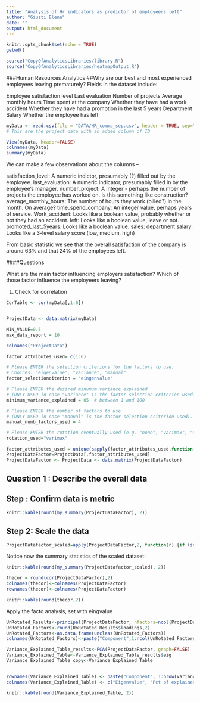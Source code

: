 ```yaml
---
title: "Analysis of Hr indicators as predictor of employeers left"
author: "Giusti Elena"
date: ""
output: html_document
---
```


```r
knitr::opts_chunk$set(echo = TRUE)
getwd()

source("CopyOfAnalyticsLibraries/library.R")
source("CopyOfAnalyticsLibraries/heatmapOutput.R")

```

###Human Resources Analytics
##Why are our best and most experienced employees leaving prematurely?
 Fields in the dataset include:

Employee satisfaction level
Last evaluation
Number of projects
Average monthly hours
Time spent at the company
Whether they have had a work accident
Whether they have had a promotion in the last 5 years
Department
Salary
Whether the employee has left

```r

myData <- read.csv(file = "DATA/HR_comma_sep.csv", header = TRUE, sep=",")
# This are the project data with an added column of ID

View(myData, header=FALSE)
colnames(myData)
summary(myData)

```
We can make a few observations about the columns –

satisfaction_level: A numeric indictor, presumably (?) filled out by the employee.
last_evaluation: A numeric indicator, presumably filled in by the employee’s manager.
number_project: A integer - perhaps the number of projects the employee has worked on. Is this something like construction?
average_monthly_hours: The number of hours they work (billed?) in the month. On average?
time_spend_company: An integer value, perhaps years of service.
Work_accident: Looks like a boolean value, probably whether or not they had an accident.
left: Looks like a boolean value, leave or not.
promoted_last_5years: Looks like a boolean value.
sales: department
salary: Looks like a 3-level salary score (low, medium, high)

From basic statistic we see that the overall satisfaction of the company is around 
63% and that 24% of the employees left.


####Questions

What are the main factor influencing employers satisfaction?
Which of those factor influence the employeers leaving?


1. Check for correlation

```r
CorTable <- cor(myData[,1:6])


ProjectData <- data.matrix(myData)

MIN_VALUE=0.5
max_data_report = 10

colnames("ProjectData")

factor_attributes_used= c(1:6)

# Please ENTER the selection criterions for the factors to use. 
# Choices: "eigenvalue", "variance", "manual"
factor_selectionciterion = "eingenvalue"

# Please ENTER the desired minumum variance explained 
# (ONLY USED in case "variance" is the factor selection criterion used). 
minimum_variance_explained = 65  # between 1 and 100

# Please ENTER the number of factors to use 
# (ONLY USED in case "manual" is the factor selection criterion used).
manual_numb_factors_used = 4

# Please ENTER the rotation eventually used (e.g. "none", "varimax", "quatimax", "promax", "oblimin", "simplimax", and "cluster" - see help(principal)). Defauls is "varimax"
rotation_used="varimax"

factor_attributes_used = unique(sapply(factor_attributes_used,function(i) min(ncol(ProjectData), max(i,1))))
ProjectDataFactor=ProjectData[,factor_attributes_used]
ProjectDataFactor <- ProjectData <- data.matrix(ProjectDataFactor)
```

## Question 1 :  Describe the overall data 





## Step : Confirm data is metric

```r
knitr::kable(round(my_summary(ProjectDataFactor), 2))

```
## Step 2: Scale the  data
```r
ProjectDatafactor_scaled=apply(ProjectDataFactor,2, function(r) {if (sd(r)!=0) res=(r-mean(r))/sd(r) else res=0*r; res})
```
Notice now the summary statistics of the scaled dataset:

```r
knitr::kable(round(my_summary(ProjectDatafactor_scaled), 2))
```

```r
thecor = round(cor(ProjectDataFactor),2)
colnames(thecor)<-colnames(ProjectDataFactor)
rownames(thecor)<-colnames(ProjectDataFactor)

knitr::kable(round(thecor,2))

```


Apply the facto analysis, set with eingvalue

```r
UnRotated_Results<-principal(ProjectDataFactor, nfactors=ncol(ProjectDataFactor), rotate="none",score=TRUE)
UnRotated_Factors<-round(UnRotated_Results$loadings,2)
UnRotated_Factors<-as.data.frame(unclass(UnRotated_Factors))
colnames(UnRotated_Factors)<-paste("Component",1:ncol(UnRotated_Factors),sep=" ")
```

```r
Variance_Explained_Table_results<-PCA(ProjectDataFactor, graph=FALSE)
Variance_Explained_Table<-Variance_Explained_Table_results$eig
Variance_Explained_Table_copy<-Variance_Explained_Table


rownames(Variance_Explained_Table) <- paste("Component", 1:nrow(Variance_Explained_Table))
colnames(Variance_Explained_Table) <- c("Eigenvalue", "Pct of explained variance", "Cumulative pct of explained variance")

knitr::kable(round(Variance_Explained_Table, 2))
```